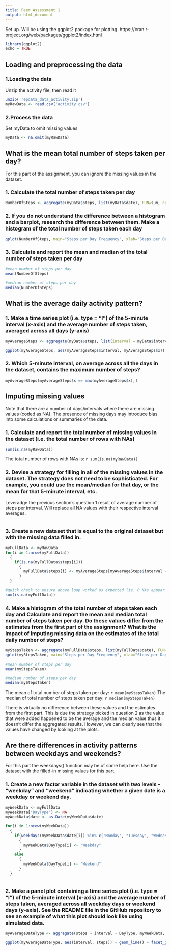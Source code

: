 ```yaml
---
title: Peer Assessment 1 
output: html_document
---
```


Set up. Will be using the ggplot2 package for plotting. https://cran.r-project.org/web/packages/ggplot2/index.html
```r
library(ggplot2)
echo = TRUE
```

## Loading and preprocessing the data
### 1.Loading the data
Unzip the activity file, then read it

```r
unzip('repdata_data_activity.zip')
myRawData <- read.csv('activity.csv')
```

### 2.Process the data
Set myData to omit missing values

```r
myData <- na.omit(myRawData)
```


## What is the mean total number of steps taken per day?
For this part of the assignment, you can ignore the missing values in the dataset.

### 1. Calculate the total number of steps taken per day
```r
NumberOfSteps <- aggregate(myData$steps, list(myData$date), FUN=sum, na.rm=TRUE)$x
```

### 2. If you do not understand the difference between a histogram and a barplot, research the difference between them. Make a histogram of the total number of steps taken each day
```r
qplot(NumberOfSteps, main="Steps per Day Frequency", xlab="Steps per Day", ylab="Frequency", binwidth=300)
```

### 3. Calculate and report the mean and median of the total number of steps taken per day
```r
#mean number of steps per day
mean(NumberOfSteps)

#median number of steps per day
median(NumberOfSteps)
```

## What is the average daily activity pattern?
### 1. Make a time series plot (i.e. type = "l") of the 5-minute interval (x-axis) and the average number of steps taken, averaged across all days (y-axis)
```r
myAverageSteps <- aggregate(myData$steps, list(interval = myData$interval), FUN=mean, nr.rm=TRUE)

ggplot(myAverageSteps, aes(myAverageSteps$interval, myAverageSteps$x)) + geom_line() + labs(title="Time Series of 5-minute Intervals", x="Intervals", y="Average Number of Steps")
```

### 2. Which 5-minute interval, on average across all the days in the dataset, contains the maximum number of steps?
```r
myAverageSteps[myAverageSteps$x == max(myAverageSteps$x),]
```

## Imputing missing values
Note that there are a number of days/intervals where there are missing values (coded as NA). The presence of missing days may introduce bias into some calculations or summaries of the data.

### 1. Calculate and report the total number of missing values in the dataset (i.e. the total number of rows with NAs)
```r
sum(is.na(myRawData))
```
The total number of rows with NAs is: `r sum(is.na(myRawData))`

### 2. Devise a strategy for filling in all of the missing values in the dataset. The strategy does not need to be sophisticated. For example, you could use the mean/median for that day, or the mean for that 5-minute interval, etc.
Leveradge the previous section's question 1 result of average number of steps per interval. Will replace all NA values with their respective interval averages.

```r
```


### 3. Create a new dataset that is equal to the original dataset but with the missing data filled in.
```r
myFullData <- myRawData 
for(i in 1:nrow(myFullData))
  {
    if(is.na(myFullData$steps[i]))
      {
        myFullData$steps[i] <- myAverageSteps[myAverageSteps$interval == myFullData$interval[i],]$x
      }
  }

#quick check to ensure above loop worked as expected (ie. 0 NAs appear in myFullData)
sum(is.na(myFullData))
```

### 4. Make a histogram of the total number of steps taken each day and Calculate and report the mean and median total number of steps taken per day. Do these values differ from the estimates from the first part of the assignment? What is the impact of imputing missing data on the estimates of the total daily number of steps?
```r
myStepsTaken <- aggregate(myFullData$steps, list(myFullData$date), FUN=sum, na.rm=TRUE)$x
qplot(myStepsTaken, main="Steps per Day Frequency", xlab="Steps per Day", ylab="Frequency", binwidth=300)
```

```r
#mean number of steps per day
mean(myStepsTaken)

#median number of steps per day
median(myStepsTaken)
```
The mean of total number of steps taken per day: `r mean(myStepsTaken)`
The median of total number of steps taken per day: `r median(myStepsTaken)`

There is virtually no difference between these values and the estimates from the first part. This is due the strategy picked in question 2 as the value that were added happened to be the average and the median value thus it doesn't differ the aggregated results. However, we can clearly see that the values have changed by looking at the plots.  


## Are there differences in activity patterns between weekdays and weekends?
For this part the weekdays() function may be of some help here. Use the dataset with the filled-in missing values for this part.

### 1. Create a new factor variable in the dataset with two levels - "weekday" and "weekend" indicating whether a given date is a weekday or weekend day.
```r
myWeekData <- myFullData
myWeekData["DayType"] <- NA
myWeekData$date <- as.Date(myWeekData$date)

for(i in 1:nrow(myWeekData))
  { 
    if(weekdays(myWeekData$date[i]) %in% c("Monday", "Tuesday", "Wednesday", "Thursday", "Friday"))
      {
        myWeekData$DayType[i] <- "Weekday"
      }
    else
      {
        myWeekData$DayType[i] <- "Weekend"
      }
  }



```
### 2. Make a panel plot containing a time series plot (i.e. type = "l") of the 5-minute interval (x-axis) and the average number of steps taken, averaged across all weekday days or weekend days (y-axis). See the README file in the GitHub repository to see an example of what this plot should look like using simulated data.
```r
myAverageDateType <- aggregate(steps ~ interval + DayType, myWeekData, FUN=mean, na.rm=TRUE)

ggplot(myAverageDateType, aes(interval, steps)) + geom_line() + facet_grid(DayType ~.) + labs(title="Time Series of 5-minute Intervals split by Day Type", x="Intervals", y="Average Number of Steps")
```






